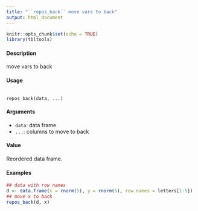 ```yaml
---
title: "``repos_back`` move vars to back"
output: html_document
---
```


```r
knitr::opts_chunk$set(echo = TRUE)
library(tbltools)
```


#### Description
move vars to back

#### Usage
<pre><code>
repos_back(data, ...)
</code></pre>

#### Arguments
* ``data``: data frame
* ``...``: columns to move to back

#### Value
Reordered data frame.

#### Examples
```r
## data with row names
d <- data.frame(x = rnorm(5), y = rnorm(5), row.names = letters[1:5])
## move x to back
repos_back(d, x)
```